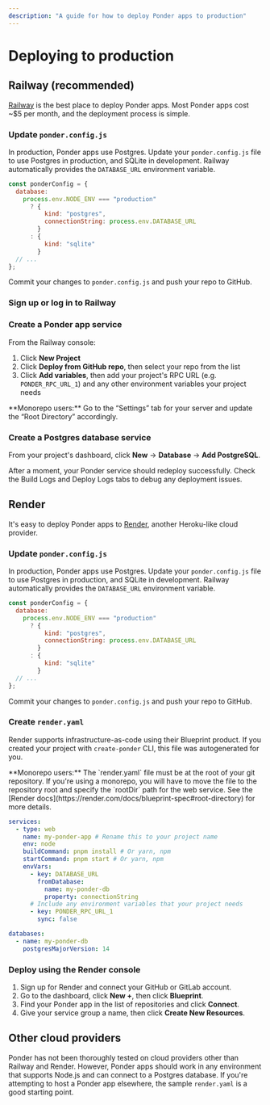 ```yaml
---
description: "A guide for how to deploy Ponder apps to production"
---
```



# Deploying to production

## Railway (recommended)

[Railway](https://railway.app) is the best place to deploy Ponder apps. Most Ponder apps cost ~$5 per month, and the deployment process is simple.

<div className="steps-container">

### Update `ponder.config.js`

In production, Ponder apps use Postgres. Update your `ponder.config.js` file to use Postgres in production, and SQLite in development. Railway automatically provides the `DATABASE_URL` environment variable.

```js filename="ponder.config.js"
const ponderConfig = {
  database:
    process.env.NODE_ENV === "production"
      ? {
          kind: "postgres",
          connectionString: process.env.DATABASE_URL
        }
      : {
          kind: "sqlite"
        }
  // ...
};
```

Commit your changes to `ponder.config.js` and push your repo to GitHub.

### Sign up or log in to Railway

### Create a Ponder app service

From the Railway console:

1. Click **New Project**
2. Click **Deploy from GitHub repo**, then select your repo from the list
3. Click **Add variables**, then add your project's RPC URL (e.g. `PONDER_RPC_URL_1`) and any other environment variables your project needs

<Callout type="warning">
  **Monorepo users:** Go to the “Settings” tab for your server and update the
  “Root Directory” accordingly.
</Callout>

### Create a Postgres database service

From your project's dashboard, click **New** → **Database** → **Add PostgreSQL**.

After a moment, your Ponder service should redeploy successfully. Check the Build Logs and Deploy Logs tabs to debug any deployment issues.

</div>

## Render

It's easy to deploy Ponder apps to [Render](https://render.com), another Heroku-like cloud provider.

<div className="steps-container">

### Update `ponder.config.js`

In production, Ponder apps use Postgres. Update your `ponder.config.js` file to use Postgres in production, and SQLite in development. Railway automatically provides the `DATABASE_URL` environment variable.

```js filename="ponder.config.js"
const ponderConfig = {
  database:
    process.env.NODE_ENV === "production"
      ? {
          kind: "postgres",
          connectionString: process.env.DATABASE_URL
        }
      : {
          kind: "sqlite"
        }
  // ...
};
```

Commit your changes to `ponder.config.js` and push your repo to GitHub.

### Create `render.yaml`

Render supports infrastructure-as-code using their Blueprint product. If you created your project with `create-ponder` CLI, this file was autogenerated for you.

<Callout type="warning">
  **Monorepo users:** The `render.yaml` file must be at the root of your git
  repository. If you're using a monorepo, you will have to move the file to the
  repository root and specify the `rootDir` path for the web service. See the
  [Render docs](https://render.com/docs/blueprint-spec#root-directory) for more
  details.
</Callout>

```yaml filename="render.yaml"
services:
  - type: web
    name: my-ponder-app # Rename this to your project name
    env: node
    buildCommand: pnpm install # Or yarn, npm
    startCommand: pnpm start # Or yarn, npm
    envVars:
      - key: DATABASE_URL
        fromDatabase:
          name: my-ponder-db
          property: connectionString
      # Include any environment variables that your project needs
      - key: PONDER_RPC_URL_1
        sync: false

databases:
  - name: my-ponder-db
    postgresMajorVersion: 14
```

### Deploy using the Render console

1. Sign up for Render and connect your GitHub or GitLab account.
2. Go to the dashboard, click **New +**, then click **Blueprint**.
3. Find your Ponder app in the list of repositories and click **Connect**.
4. Give your service group a name, then click **Create New Resources**.

</div>

## Other cloud providers

Ponder has not been thoroughly tested on cloud providers other than Railway and Render. However, Ponder apps should work in any environment that supports Node.js and can connect to a Postgres database. If you're attempting to host a Ponder app elsewhere, the sample `render.yaml` is a good starting point.
